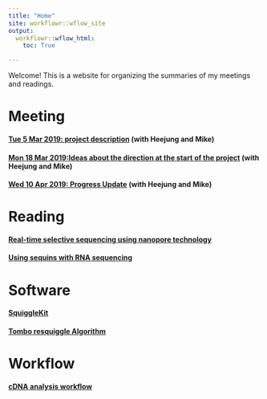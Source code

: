 ```yaml
---
title: "Home"
site: workflowr::wflow_site
output:
  workflowr::wflow_html:
    toc: True

---
```


Welcome! This is a website for organizing the summaries of my meetings and readings.

# Meeting

#### [Tue 5 Mar 2019: project description](5_Mar__with_HJ_and_MK_.html) (with Heejung and Mike)

#### [Mon 18 Mar 2019:Ideas about the direction at the start of the project](18_Mar_with_HJ_and_MK.html) (with Heejung and Mike)

#### [Wed 10 Apr 2019: Progress Update](10_Apr_Meeting_Summary.html) (with Heejung and Mike)

# Reading

#### [Real-time selective sequencing using nanopore technology](Matthew_2016.html)

#### [Using sequins with RNA sequencing](Using_sequins_with_RNA_sequencing.html)

# Software

#### [SquiggleKit](SquiggleKit.html)

#### [Tombo resquiggle Algorithm](Tombo_resquiggle.html)

# Workflow

#### [cDNA analysis workflow](cDNA_workflow.html)

